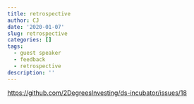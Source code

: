 ```yaml
---
title: retrospective
author: CJ
date: '2020-01-07'
slug: retrospective
categories: []
tags:
  - guest speaker
  - feedback
  - retrospective
description: ''
---
```


<https://github.com/2DegreesInvesting/ds-incubator/issues/18>
